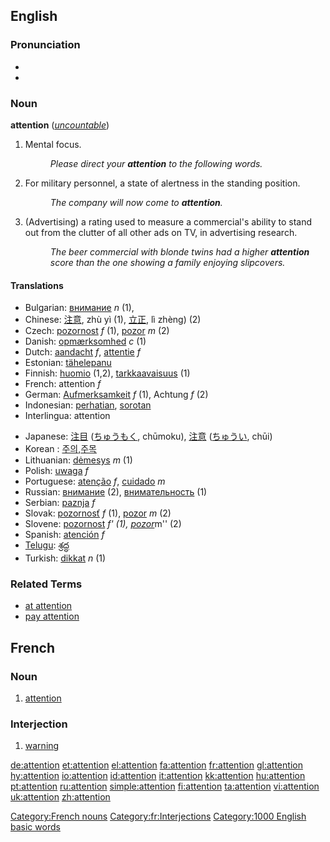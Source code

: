 {{wikipedia}}
==English==

{{rank|single|foot|beauty|618|attention|standing|books|knows}}

===Pronunciation===
*{{IPA|/əˈtɛnʃən/}}
*{{audio|en-us-attention.ogg|Audio (US)}}

===Noun===
'''attention'''  (''[[uncountable]]'')
# Mental focus.
#: ''Please direct your '''attention''' to the following words.''
# For military personnel, a state of alertness in the standing position.
#: ''The company will now come to '''attention'''.''
# (Advertising) a rating used to measure a commercial's ability to stand out from the clutter of all other ads on TV, in advertising research.
#: ''The beer commercial with blonde twins had a higher '''attention''' score than the one showing a family enjoying slipcovers.''

==== Translations ====
{{top}}
*Bulgarian: [[внимание]] ''n'' (1), 
*Chinese: [[注意]], zhù yì (1), [[立正]], lì zhèng) (2)
*Czech: [[pozornost]] ''f'' (1), [[pozor]] ''m'' (2)
*Danish: [[opmærksomhed]] ''c'' (1)
*Dutch: [[aandacht]] ''f'', [[attentie]] ''f''
*Estonian: [[tähelepanu]] 
*Finnish: [[huomio]] (1,2), [[tarkkaavaisuus]] (1)
*French: attention ''f''
*German: [[Aufmerksamkeit]] ''f'' (1), Achtung  ''f'' (2)
*Indonesian: [[hati|perhatian]], [[sorot|sorotan]]
*Interlingua: attention
{{mid}}
*Japanese: [[注目]] ([[ちゅうもく]], chūmoku), [[注意]] ([[ちゅうい]], chūi)
*Korean : [[주의]],[[주목]]
*Lithuanian: [[dėmesys]] ''m'' (1)
*Polish: [[uwaga]] ''f''
*Portuguese: [[atenção]] ''f'', [[cuidado]] ''m''
*Russian: [[внимание]] (2), [[внимательность]] (1)
*Serbian: [[paznja]] ''f''
*Slovak: [[pozornosť]] ''f'' (1), [[pozor]] ''m'' (2)
*Slovene: [[pozornost]] ''f' (1), [[pozor]] ''m'' (2)
*Spanish: [[atención]] ''f''
*[[Telugu]]: [[శ్రద్ధ]]
*Turkish: [[dikkat]] ''n'' (1)
{{bottom}}

===Related Terms===
*[[at attention]]
*[[pay attention]]

==French==
===Noun===

# [[attention]]

===Interjection===

# [[warning]]

[[Category:French nouns]]
[[Category:fr:Interjections]]
[[Category:1000 English basic words]]

[[de:attention]]
[[et:attention]]
[[el:attention]]
[[fa:attention]]
[[fr:attention]]
[[gl:attention]]
[[hy:attention]]
[[io:attention]]
[[id:attention]]
[[it:attention]]
[[kk:attention]]
[[hu:attention]]
[[pt:attention]]
[[ru:attention]]
[[simple:attention]]
[[fi:attention]]
[[ta:attention]]
[[vi:attention]]
[[uk:attention]]
[[zh:attention]]
